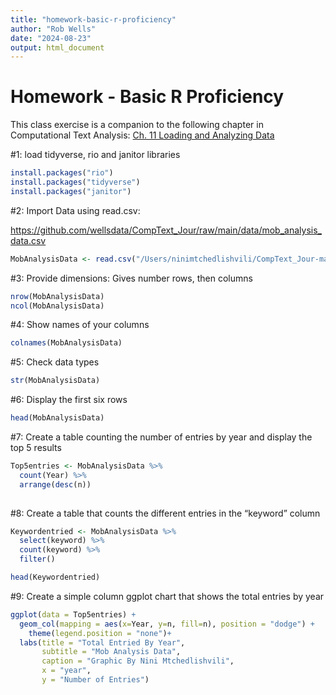 ```yaml
---
title: "homework-basic-r-proficiency"
author: "Rob Wells"
date: "2024-08-23"
output: html_document
---
```


# Homework - Basic R Proficiency

This class exercise is a companion to the following chapter in Computational Text Analysis: [Ch. 11 Loading and Analyzing Data](https://wellsdata.github.io/CompText_Jour/docs/r-load-analyze-visualize.html)

#1: load tidyverse, rio and janitor libraries

```r
install.packages("rio")
install.packages("tidyverse")
install.packages("janitor")

```

#2: Import Data using read.csv:

<https://github.com/wellsdata/CompText_Jour/raw/main/data/mob_analysis_data.csv>

```r
MobAnalysisData <- read.csv("/Users/ninimtchedlishvili/CompText_Jour-main/data/mob_analysis_data.csv")
```

#3: Provide dimensions: Gives number rows, then columns

```r
nrow(MobAnalysisData)
ncol(MobAnalysisData)
```

#4: Show names of your columns

```r

colnames(MobAnalysisData)

```

#5: Check data types

```r

str(MobAnalysisData)

```

#6: Display the first six rows

```r

head(MobAnalysisData)
```

#7: Create a table counting the number of entries by year and display the top 5 results

```r

Top5entries <- MobAnalysisData %>% 
  count(Year) %>% 
  arrange(desc(n))
  


```

#8: Create a table that counts the different entries in the "keyword" column

```r

Keywordentried <- MobAnalysisData %>% 
  select(keyword) %>% 
  count(keyword) %>% 
  filter() 

head(Keywordentried)


```

#9: Create a simple column ggplot chart that shows the total entries by year

```r

ggplot(data = Top5entries) +
  geom_col(mapping = aes(x=Year, y=n, fill=n), position = "dodge") +
    theme(legend.position = "none")+
  labs(title = "Total Entried By Year",
       subtitle = "Mob Analysis Data", 
       caption = "Graphic By Nini Mtchedlishvili", 
       x = "year",
       y = "Number of Entries")

```
